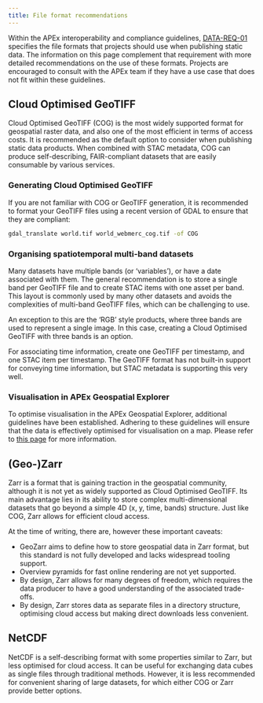```yaml
---
title: File format recommendations
---
```


Within the APEx interoperability and compliance guidelines, [DATA-REQ-01](../interoperability/datahosting.md) specifies
the file formats that projects should use when publishing static data.
The information on this page complement that requirement with more detailed recommendations on the use of these formats.
Projects are encouraged to consult with the APEx team if they have a use case that does not fit within these guidelines.

## Cloud Optimised GeoTIFF

Cloud Optimised GeoTIFF (COG) is the most widely supported format for geospatial raster data, and also one of the most
efficient in terms of access costs. It is recommended as the default option to consider when publishing static data products.
When combined with STAC metadata, COG can produce self-describing, FAIR-compliant datasets that are easily consumable by
various services.

### Generating Cloud Optimised GeoTIFF

If you are not familiar with COG or GeoTIFF generation, it is recommended to format your GeoTIFF files using a recent version
of GDAL to ensure that they are compliant:

```bash
gdal_translate world.tif world_webmerc_cog.tif -of COG
```

### Organising spatiotemporal multi-band datasets

Many datasets have multiple bands (or 'variables'), or have a date associated with them.
The general recommendation is to store a single band per GeoTIFF file and to create STAC items with one asset per band.
This layout is commonly used by many other datasets and avoids the complexities of multi-band GeoTIFF files, which can be
challenging to use.

An exception to this are the 'RGB' style products, where three bands are used to represent a single image. In this case,
creating a Cloud Optimised GeoTIFF with three bands is an option.

For associating time information, create one GeoTIFF per timestamp, and one STAC item per timestamp. The GeoTIFF format has
not built-in support for conveying time information, but STAC metadata is supporting this very well.

### Visualisation in APEx Geospatial Explorer

To optimise visualisation in the APEx Geospatial Explorer, additional guidelines have been established. Adhering to these
guidelines will ensure that the data is effectively optimised for visualisation on a map. Please refer to
[this page](../interoperability/geospatial_explorer.qmd#cloud-optimized-geotiff-cog) for more information.

## (Geo-)Zarr

Zarr is a format that is gaining traction in the geospatial community, although it is not yet as widely supported as
Cloud Optimised GeoTIFF.
Its main advantage lies in its ability to store complex multi-dimensional datasets that go beyond a simple 4D
(x, y, time, bands) structure. Just like COG, Zarr allows for efficient cloud access.

At the time of writing, there are, however these important caveats:

- GeoZarr aims to define how to store geospatial data in Zarr format, but this standard is not fully developed and lacks
  widespread tooling support.
- Overview pyramids for fast online rendering are not yet supported.
- By design, Zarr allows for many degrees of freedom, which requires the data producer to have a good understanding of
  the associated trade-offs.
- By design, Zarr stores data as separate files in a directory structure, optimising cloud access but making direct
  downloads less convenient.

## NetCDF

NetCDF is a self-describing format with some properties similar to Zarr, but less optimised for cloud access. It can be useful
for exchanging data cubes as single files through traditional methods. However, it is less recommended for convenient
sharing of large datasets, for which either COG or Zarr provide better options.
